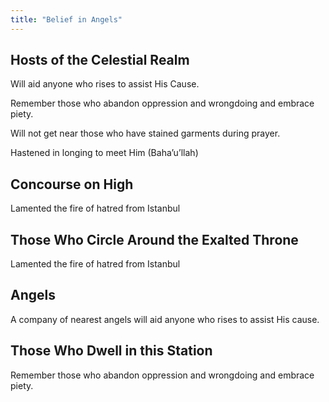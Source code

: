 ```yaml
---
title: "Belief in Angels"
---
```


## Hosts of the Celestial Realm

Will aid anyone who rises to assist His Cause.

Remember those who abandon oppression and wrongdoing and embrace piety.

Will not get near those who have stained garments during prayer.

Hastened in longing to meet Him (Baha'u'llah)

## Concourse on High

Lamented the fire of hatred from Istanbul

## Those Who Circle Around the Exalted Throne

Lamented the fire of hatred from Istanbul

## Angels

A company of nearest angels will aid anyone who rises to assist His cause.

## Those Who Dwell in this Station

Remember those who abandon oppression and wrongdoing and embrace piety.
